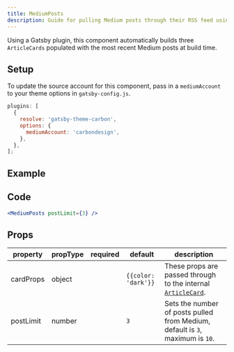 ```yaml
---
title: MediumPosts
description: Guide for pulling Medium posts through their RSS feed using a Gatsby plugin.
---
```


<PageDescription>

Using a Gatsby plugin, this component automatically builds three `ArticleCards` populated with the most recent Medium posts at build time.

</PageDescription>

## Setup

To update the source account for this component, pass in a `mediumAccount` to your theme options in `gatsby-config.js`.

```js
plugins: [
  {
    resolve: 'gatsby-theme-carbon',
    options: {
      mediumAccount: 'carbondesign',
    },
  },
];
```

## Example

<MediumPosts postLimit={3} />

## Code

```jsx path=components/MediumPosts/MediumPosts.js src=https://github.com/carbon-design-system/gatsby-theme-carbon/tree/master/packages/gatsby-theme-carbon/src/components/MediumPosts
<MediumPosts postLimit={3} />
```

## Props

| property  | propType | required | default             | description                                                                              |
| --------- | -------- | -------- | ------------------- | ---------------------------------------------------------------------------------------- |
| cardProps | object   |          | `{{color: 'dark'}}` | These props are passed through to the internal [`ArticleCard`](/components/ArticleCard). |
| postLimit | number   |          | `3`                 | Sets the number of posts pulled from Medium, default is `3`, maximum is `10`.            |
